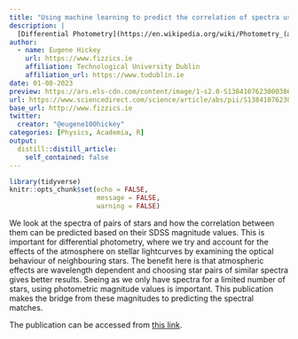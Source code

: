 ```yaml
---
title: "Using machine learning to predict the correlation of spectra using SDSS magnitudes as an improvement to the Locus Algorithm"
description: |
  [Differential Photometry](https://en.wikipedia.org/wiki/Photometry_(astronomy)#Differential_photometry)
author:
  - name: Eugene Hickey
    url: https://www.fizzics.ie
    affiliation: Technological University Dublin
    affiliation_url: https://www.tudublin.ie
date: 01-08-2023
preview: https://ars.els-cdn.com/content/image/1-s2.0-S1384107623000386-gr7_lrg.jpg
url: https://www.sciencedirect.com/science/article/abs/pii/S1384107623000386#:~:text=The%20Locus%20Algorithm%20is%20a,those%20of%20the%20target%20star.
base_url: http://www.fizzics.ie
twitter:
  creator: "@eugene100hickey"
categories: [Physics, Academia, R]
output:
  distill::distill_article:
    self_contained: false
---
```


<style>
d-title {
 display:none;
}
</style>

```r
library(tidyverse)
knitr::opts_chunk$set(echo = FALSE,
                      message = FALSE,
                      warning = FALSE)
```

We look at the spectra of pairs of stars and how the correlation between them can be predicted based on their SDSS magnitude values. This is important for differential photometry, where we try and account for the effects of the atmosphere on stellar lightcurves by examining the optical behaviour of neighbouring stars. The benefit here is that atmospheric effects are wavelength dependent and choosing star pairs of similar spectra gives better results. Seeing as we only have spectra for a limited number of stars, using photometric magnitude values is important. This publication makes the bridge from these magnitudes to predicting the spectral matches.

The publication can be accessed from [this link](https://www.sciencedirect.com/science/article/abs/pii/S1384107623000386#:~:text=The%20Locus%20Algorithm%20is%20a,those%20of%20the%20target%20star.).